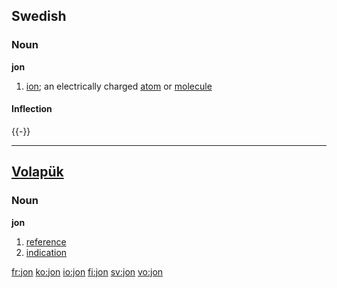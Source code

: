 {{also|Jon}}
==Swedish==

===Noun===
'''jon'''

# {{chemistry|lang=sv}} [[ion]]; an electrically charged [[atom]] or [[molecule]]

====Inflection====
{{sv-noun|gender=Common|jon|jonen|joner|jonerna|jons|jonens|joners|jonernas}}
{{-}}

----

==[[Volapük]]==

===Noun===
'''jon'''

# [[reference]]
# [[indication]]

[[fr:jon]]
[[ko:jon]]
[[io:jon]]
[[fi:jon]]
[[sv:jon]]
[[vo:jon]]